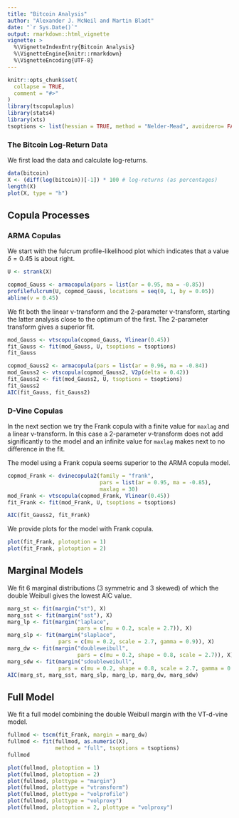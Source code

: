 ```yaml
---
title: "Bitcoin Analysis"
author: "Alexander J. McNeil and Martin Bladt"
date: "`r Sys.Date()`"
output: rmarkdown::html_vignette
vignette: >
  %\VignetteIndexEntry{Bitcoin Analysis}
  %\VignetteEngine{knitr::rmarkdown}
  %\VignetteEncoding{UTF-8}
---
```


```r
knitr::opts_chunk$set(
  collapse = TRUE,
  comment = "#>"
)
library(tscopulaplus)
library(stats4)
library(xts)
tsoptions <- list(hessian = TRUE, method = "Nelder-Mead", avoidzero= FALSE)

```

### The Bitcoin Log-Return Data

We first load the data and calculate log-returns.

```r
data(bitcoin)
X <- (diff(log(bitcoin))[-1]) * 100 # log-returns (as percentages)
length(X)
plot(X, type = "h")
```

## Copula Processes

### ARMA Copulas

We start with the fulcrum profile-likelihood plot which indicates that a value $\delta = 0.45$ is about right.

```r
U <- strank(X)

copmod_Gauss <- armacopula(pars = list(ar = 0.95, ma = -0.85))
profilefulcrum(U, copmod_Gauss, locations = seq(0, 1, by = 0.05))
abline(v = 0.45)
```

We fit both the linear v-transform and the 2-parameter v-transform, starting the latter analysis close to the optimum of the first. The 2-parameter transform gives a superior fit.

```r
mod_Gauss <- vtscopula(copmod_Gauss, Vlinear(0.45))
fit_Gauss <- fit(mod_Gauss, U, tsoptions = tsoptions)
fit_Gauss

copmod_Gauss2 <- armacopula(pars = list(ar = 0.96, ma = -0.84))
mod_Gauss2 <- vtscopula(copmod_Gauss2, V2p(delta = 0.42))
fit_Gauss2 <- fit(mod_Gauss2, U, tsoptions = tsoptions)
fit_Gauss2
AIC(fit_Gauss, fit_Gauss2)
```

### D-Vine Copulas

In the next section we try the Frank copula with a finite value for `maxlag` and a linear v-transform. In this case a 2-parameter v-transform does not add significantly to the model and an infinite value for `maxlag` makes next to no difference in the fit.

The model using a Frank copula seems superior to the ARMA copula model.

```r
copmod_Frank <- dvinecopula2(family = "frank",
                             pars = list(ar = 0.95, ma = -0.85),
                             maxlag = 30)
mod_Frank <- vtscopula(copmod_Frank, Vlinear(0.45))
fit_Frank <- fit(mod_Frank, U, tsoptions = tsoptions)

AIC(fit_Gauss2, fit_Frank)
```

We provide plots for the model with Frank copula.

```r
plot(fit_Frank, plotoption = 1)
plot(fit_Frank, plotoption = 2)
```

## Marginal Models

We fit 6 marginal distributions (3 symmetric and 3 skewed) of which the double Weibull gives the lowest AIC value.

```r
marg_st <- fit(margin("st"), X)
marg_sst <- fit(margin("sst"), X)
marg_lp <- fit(margin("laplace", 
                      pars = c(mu = 0.2, scale = 2.7)), X)
marg_slp <- fit(margin("slaplace", 
                pars = c(mu = 0.2, scale = 2.7, gamma = 0.9)), X)
marg_dw <- fit(margin("doubleweibull", 
                      pars = c(mu = 0.2, shape = 0.8, scale = 2.7)), X)
marg_sdw <- fit(margin("sdoubleweibull", 
                pars = c(mu = 0.2, shape = 0.8, scale = 2.7, gamma = 0.9)), X)
AIC(marg_st, marg_sst, marg_slp, marg_lp, marg_dw, marg_sdw)
```
## Full Model

We fit a full model combining the double Weibull margin with the VT-d-vine model.

```r
fullmod <- tscm(fit_Frank, margin = marg_dw)
fullmod <- fit(fullmod, as.numeric(X), 
               method = "full", tsoptions = tsoptions)
fullmod
```

```r
plot(fullmod, plotoption = 1)
plot(fullmod, plotoption = 2)
plot(fullmod, plottype = "margin")
plot(fullmod, plottype = "vtransform")
plot(fullmod, plottype = "volprofile")
plot(fullmod, plottype = "volproxy")
plot(fullmod, plotoption = 2, plottype = "volproxy")
```



